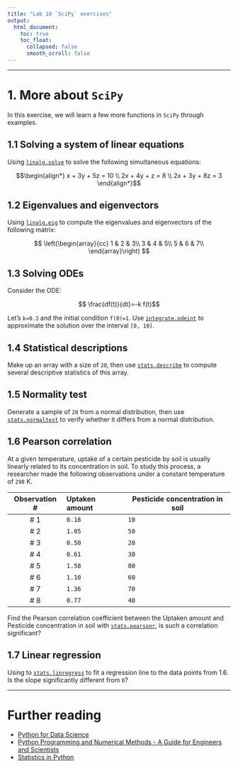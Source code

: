 ---
title: "Lab 10 `SciPy` exercises"
output:
  html_document:
    toc: true
    toc_float:
      collapsed: false
      smooth_scroll: false
---

***

# 1. More about `SciPy`

In this exercise, we will learn a few more functions in `SciPy` through examples.

## 1.1 Solving a system of linear equations

Using [`linalg.solve`](https://docs.scipy.org/doc/scipy/reference/generated/scipy.linalg.solve.html) to solve the following simultaneous equations:

$$\begin{align*}
x + 3y + 5z = 10 \\
2x + 4y + z = 8 \\
2x + 3y + 8z = 3
\end{align*}$$

## 1.2 Eigenvalues and eigenvectors

Using [`linalg.eig`](https://numpy.org/doc/stable/reference/generated/numpy.linalg.eig.html) to compute the eigenvalues and eigenvectors of the following matrix:

$$
\left(\begin{array}{cc} 
1 & 2 & 3\\
3 & 4 & 5\\
5 & 6 & 7\\
\end{array}\right)
$$ 

## 1.3 Solving ODEs  

Consider the ODE:

$$ \frac{df(t)}{dt}=-k f(t)$$

Let's `k=0.3` and the initial condition `f(0)=1`. Use [`integrate.odeint`](https://docs.scipy.org/doc/scipy/reference/generated/scipy.integrate.odeint.html) to approximate the solution over the interval `[0, 10]`. 

## 1.4 Statistical descriptions

Make up an array with a size of `20`, then use [`stats.describe`](https://docs.scipy.org/doc/scipy/reference/generated/scipy.stats.describe.html) to compute several descriptive statistics of this array.

## 1.5 Normality test

Generate a sample of `20` from a normal distribution, then use [`stats.normaltest`](https://docs.scipy.org/doc/scipy/reference/generated/scipy.stats.normaltest.html) to verify whether it differs from a normal distribution.

## 1.6 Pearson correlation 

At a given temperature, uptake of a certain pesticide by soil is usually linearly related to its concentration in soil. To study this process, a researcher made the following observations under a constant temperature of `298` K.

Observation #| Uptaken amount | Pesticide concentration in soil |
|:----------:|:---------------|--------------------|
| # 1        |   `0.18`       |       `10`         |
| # 2        |   `1.05`       |       `50`         |
| # 3        |   `0.50`       |       `20`         |
| # 4        |   `0.61`       |       `30`         |
| # 5        |   `1.58`       |       `80`         |
| # 6        |   `1.10`       |       `60`         |
| # 7        |   `1.36`       |       `70`         |
| # 8        |   `0.77`       |       `40`         |

Find the Pearson correlation coefficient between the Uptaken amount and Pesticide concentration in soil with [`stats.pearsonr`](https://docs.scipy.org/doc/scipy/reference/generated/scipy.stats.pearsonr.html), is such a correlation significant?

## 1.7 Linear regression  

Using to [`stats.linregress`](https://docs.scipy.org/doc/scipy/reference/generated/scipy.stats.linregress.html) to fit a regression line to the data points from 1.6. Is the slope significantly different from `0`?

***

# Further reading

+ [Python for Data Science](https://www.pythonfordatascience.org/home)
+ [Python Programming and Numerical Methods - A Guide for Engineers and Scientists](https://pythonnumericalmethods.berkeley.edu/notebooks/chapter22.06-Python-ODE-Solvers.html)
+ [Statistics in Python](https://scipy-lectures.org/packages/statistics/index.html)

